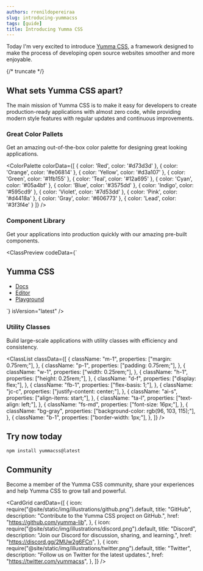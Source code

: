 ```yaml
---
authors: rrenildopereiraa
slug: introducing-yummacss
tags: [guide]
title: Introducing Yumma CSS
---
```



Today I'm very excited to introduce [Yumma CSS](https://github.com/yumma-lib/yumma-css), a framework designed to make the process of developing open source websites smoother and more enjoyable.

{/* truncate */}

## What sets Yumma CSS apart?

The main mission of Yumma CSS is to make it easy for developers to create production-ready applications with almost zero code, while providing modern style features with regular updates and continuous improvements.

### Great Color Pallets

Get an amazing out-of-the-box color palette for designing great looking applications.

<ColorPalette
  colorData={[
    {
      color: 'Red',
      color: '#d73d3d'
    },
    {
      color: 'Orange',
      color: '#e06814'
    },
    {
      color: 'Yellow',
      color: '#d3a107'
    },
    {
      color: 'Green',
      color: '#1fb155'
    },
    {
      color: 'Teal',
      color: '#12a695'
    },
    {
      color: 'Cyan',
      color: '#05a4bf'
    },
    {
      color: 'Blue',
      color: '#3575dd'
    },
    {
      color: 'Indigo',
      color: '#595cd9'
    },
    {
      color: 'Violet',
      color: '#7d53dd'
    },
    {
      color: 'Pink',
      color: '#d4418a'
    },
    {
      color: 'Gray',
      color: '#606773'
    },
    {
      color: 'Lead',
      color: '#3f3f4e'
    }
  ]}
/>

### Component Library

Get your applications into production quickly with our amazing pre-built components.

<ClassPreview
  codeData={`<div>
    <nav class="bg-d-blue-5 nav">
      <h1 class="t-white">Yumma CSS</h1>
      <div class="sm:d-none">
        <IoMenu class="c-p dim-6 t-white" />
      </div>
      <ul class="d-none sm:d-f">
        <li class="fw-600 ml-1 t-white"><a href="#">Docs</a></li>
        <li class="fw-600 ml-1 t-white"><a href="#">Editor</a></li>
        <li class="fw-600 ml-1 t-white"><a href="#">Playground</a></li>
      </ul>
    </nav>
  </div>`}
  isVersion="latest"
/>

### Utility Classes

Build large-scale applications with utility classes with efficiency and consistency.

<ClassList
  classData={[
    {
      className: "m-1",
      properties: ["margin: 0.75rem;"],
    },
    {
      className: "p-1",
      properties: ["padding: 0.75rem;"],
    },
    {
      className: "w-1",
      properties: ["width: 0.25rem;"],
    },
    {
      className: "h-1",
      properties: ["height: 0.25rem;"],
    },
    {
      className: "d-f",
      properties: ["display: flex;"],
    },
    {
      className: "fb-1",
      properties: ["flex-basis: 1;"],
    },
    {
      className: "jc-c",
      properties: ["justify-content: center;"],
    },
    {
      className: "ai-s",
      properties: ["align-items: start;"],
    },
    {
      className: "ta-l",
      properties: ["text-align: left;"],
    },
    {
      className: "fs-md",
      properties: ["font-size: 16px;"],
    },
    {
      className: "bg-gray",
      properties: ["background-color: rgb(96, 103, 115);"],
    },
    {
      className: "b-1",
      properties: ["border-width: 1px;"],
    },
  ]}
/>

## Try now today

```bash
npm install yummacss@latest
```

## Community

Become a member of the Yumma CSS community, share your experiences and help Yumma CSS to grow tall and powerful.

<CardGrid
  cardData={[
    {
      icon: require("@site/static/img/illustrations/github.png").default,
      title: "GitHub",
      description: "Contribute to the Yumma CSS project on GitHub.",
      href: "https://github.com/yumma-lib",
    },
    {
      icon: require("@site/static/img/illustrations/discord.png").default,
      title: "Discord",
      description: "Join our Discord for discussion, sharing, and learning.",
      href: "https://discord.gg/2MUw2g6FCn",
    },
    {
      icon: require("@site/static/img/illustrations/twitter.png").default,
      title: "Twitter",
      description: "Follow us on Twitter for the latest updates.",
      href: "https://twitter.com/yummacss",
    },
  ]}
/>
